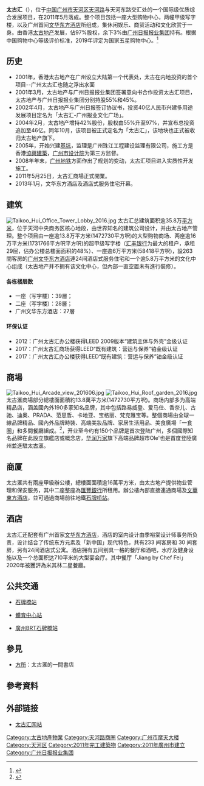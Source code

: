 {{noteta
|T=zh-tw:廣州太古滙;zh-cn:广州太古汇;
|1=太古汇=>zh-tw:太古滙;太古汇=>zh-hk:太古滙;太古汇=>zh-mo:太古滙;太古汇=>zh-hant:太古滙;
}}
{{Infobox Skyscraper
| image = File:GBRT Shipaiqiao Station 201310.jpg
| caption = 从空中俯瞰广州太古滙
| building_type  =大型購物中心、甲級寫字樓、酒店
| floor_area = 35.8萬平方米
| owner = [[太古地產|太古地產]]（97%）、[[广州日报报业集团|广州日报报业集团]]（3%）
| address = {{CHN}}[[广州市|广州市]][[天河区|天河区]]天河路383号
| architecture_firm = Arquitectonica
| website = http://www.taikoohui.com
}}
'''太古汇'''（{{lang-en|'''TaiKoo Hui'''}}），位于[[中华人民共和国|中国]][[广州市|广州市]][[天河区|天河区]][[天河路_(广州)|天河路]]与天河东路交汇处的一个国际级优质综合发展项目，在2011年5月落成。整个项目包括一座大型购物中心，两幢甲级写字楼，以及广州首间[[文华东方酒店集团|文华东方酒店]]所组成，集休闲娱乐、商贸活动和文化欣赏于一身。由香港[[太古地产|太古地产]]发展，佔97%股权，余下3%由[[广州日报报业集团|广州日报报业集团]]持有。根据中国购物中心等级评价标准，2019年评定为国家五星购物中心。<ref>{{Cite web |url=http://www.shopmall.org.cn/a/shujuku/zhongguowuxinggouwuzhongxinpaiming/2019/1118/206.html |title=存档副本 |access-date=2020-04-17 |archive-date=2021-01-24 |archive-url=https://web.archive.org/web/20210124125315/http://shopmall.org.cn/a/shujuku/zhongguowuxinggouwuzhongxinpaiming/2019/1118/206.html |dead-url=no }}</ref>

== 历史 ==
* 2001年，香港太古地产在广州设立大陆第一个代表处，太古在内地投资的首个项目--广州太古汇也随之浮出水面
* 2001年3月，太古地产与广州日报报业集团签署意向书合作投资太古汇项目，太古地产与广州日报报业集团分别持股55%和45%。
* 2002年4月，太古地产与广州日报签订协议书，投资40亿人民币兴建多用途发展项目定名为「太古汇-广州报业文化广场」。
* 2004年2月，太古地产增持42%股份，股权由55%升至97%，并宣布总投资追加至46亿。同年10月，该项目被正式定名为「太古汇」，该地块也正式被收归太古地产旗下。
* 2005年，开始兴建[[基坑|基坑]]，监理是广州珠江工程建设监理有限公司，施工方是香港[[協興建築|協興建築]]，[[广州市设计院|广州市设计院]]为第三方监督。
* 2008年年末，[[广州地铁|广州地铁]]方面作出了规划的变动，太古汇项目进入实质性开发施工。
* 2011年5月25日，太古汇商場正式開業。
* 2013年1月，文华东方酒店及酒店式服务住宅开幕。

== 建筑 ==
[[File:Taikoo_Hui_Office_Tower_Lobby_2016.jpg|thumb]]
太古汇总建筑面积逾35.8万[[平方米|平方米]]，位于天河中央商务区核心地段，由世界知名的建筑公司{{link-en|Arquitectonica|Arquitectonica}}设计，并由太古地产管理。整个项目由一座逾13.8万平方米(1472730平方呎)的大型购物商场、两座逾16万平方米(1731766平方呎平方呎)的超甲级写字楼（[[汇丰银行|汇丰银行]]为最大的租户，承租29层，佔办公楼总楼面面积的48%）、一座逾6万平方米(58418平方呎)，設263間客房的[[广州文华东方酒店|广州文华东方酒店]]連24间酒店式服务住宅和一个逾5.8万平方米的文化中心组成（太古地产并不拥有该文化中心，但內部一直空置未有進行裝修）。

==== 各栋楼层数 ====
* 一座（写字楼）：39層；
* 二座（写字楼）：28層；
* 广州文华东方酒店：27層

==== 环保认证 ====
* 2012：广州太古汇办公楼获得LEED 2009版本“建筑主体与外壳”金级认证
* 2017：广州太古汇商场获得LEED“既有建筑：营运与保养”铂金级认证
* 2017：广州太古汇办公楼获得LEED“既有建筑：营运与保养”铂金级认证

== 商場 ==
[[File:Taikoo_Hui_Arcade_view_201606.jpg|thumb]]
[[File:Taikoo_Hui_Roof_garden_2016.jpg|thumb]]
太古滙商場部分總樓面面積約13.8萬平方米(1472730平方呎)。商场内部多为高端精品店，涵盖國內外190多家知名品牌，其中包括路易威登、爱马仕、香奈儿、古驰、迪奥、PRADA、范思哲、卡地亚、宝格丽、梵克雅宝等。整個商場由全球一線品牌精品、國內外品牌時裝、高端美妝品牌、家居生活用品、美食廣場「一食圈」和多間餐廳組成。<ref>{{cite news|url=http://news.dayoo.com/guangzhou/201109/24/73437_19447443.htm|title=太古汇昨日开业 逾70个品牌首次亮相广州|publisher=大洋网|date=2011-09-24|deadurl=yes|archiveurl=https://web.archive.org/web/20130529162300/http://news.dayoo.com/guangzhou/201109/24/73437_19447443.htm|archivedate=2013-05-29}}</ref>，开业至今约有150个品牌是首次登陆广州，多個國際知名品牌在此設立旗艦店或概念店，[[华润万家|华润万家]]旗下高端品牌超市Ole'也是首度登陸廣州並進駐太古滙。

== 商厦 ==
太古滙共有兩座甲級辦公樓，總樓面面積逾16萬平方米，由太古地产提供物业管理和保安服务，其中二座整座為[[匯豐銀行|匯豐銀行]]所租用。辦公樓內部直接連通商場及[[文華東方酒店|文華東方酒店]]，並可通過商場前往地鐵[[石牌桥站|石牌桥站]]。

== 酒店 ==
太古汇还配套有广州首家[[文华东方酒店|文华东方酒店]]，酒店的室内设计由季裕棠设计师事务所负责，设计结合了传统东方元素及「新中国」现代特色，共有233 间客房和 30 间套房，另有24间酒店式公寓。酒店拥有五间别具一格的餐厅和酒吧，水疗及健身设施以及一个总面积达710平米的大型宴会厅。其中餐厅「Jiang by Chef Fei」2020年被獲評為米其林二星餐廳。


== 公共交通 ==
* {{广州地铁路线链接|3|SL}}[[石牌橋站|石牌橋站]]
* {{广州地铁路线链接|1|SL}}[[體育中心站|體育中心站]]
* [[广州快速公交运输系统|廣州BRT]][[石牌桥站_(广州BRT)|石牌橋站]]

== 參見 ==
*[[方所|方所]]：太古滙的一間書店

== 參考資料 ==
{{Reflist}}

== 外部链接 ==
* [http://www.taikoohui.com/ 太古汇网站] {{Wayback|url=http://www.taikoohui.com/ |date=20210308133343 }}

{{coord|23|8|11.21|N|113|19|37.22|E|display=title|region:CH_type}}

{{太古集團}}

{{广州}}
[[Category:太古地產物業|Category:太古地產物業]]
[[Category:天河路商圈|Category:天河路商圈]]
[[Category:广州市摩天大楼|Category:广州市摩天大楼]]
[[Category:天河区|Category:天河区]]
[[Category:2011年完工建築物|Category:2011年完工建築物]]
[[Category:2011年廣州市建立|Category:2011年廣州市建立]]
[[Category:广州日报报业集团|Category:广州日报报业集团]]